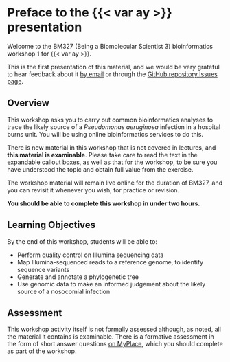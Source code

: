 # Preface to the {{< var ay >}} presentation {.unnumbered}

Welcome to the BM327 (Being a Biomolecular Scientist 3) bioinformatics workshop 1 for {{< var ay >}}.

This is the first presentation of this material, and we would be very grateful to hear feedback about it [by email](mailto:{{< var admin.email >}}) or through the [GitHub repository Issues page]({{< var github.issues >}}).

## Overview

This workshop asks you to carry out common bioinformatics analyses to trace the likely source of a _Pseudomonas aeruginosa_ infection in a hospital burns unit.
You will be using online bioinformatics services to do this.

::: { .callout-warning title="Important Note"}
There is new material in this workshop that is not covered in lectures, and **this material is examinable**. Please take care to read the text in the expandable callout boxes, as well as that for the workshop, to be sure you have understood the topic and obtain full value from the exercise.

The workshop material will remain live online for the duration of BM327, and you can revisit it whenever you wish, for practice or revision.
:::

**You should be able to complete this workshop in under two hours.**

## Learning Objectives

By the end of this workshop, students will be able to:

- Perform quality control on Illumina sequencing data
- Map Illumina-sequenced reads to a reference genome, to identify sequence variants
- Generate and annotate a phylogenetic tree
- Use genomic data to make an informed judgement about the likely source of a nosocomial infection

## Assessment

This workshop activity itself is not formally assessed although, as noted, all the material it contains is examinable. There is a formative assessment in the form of short answer questions [on MyPlace]({{< var myplace.url >}}), which you should complete as part of the workshop.
